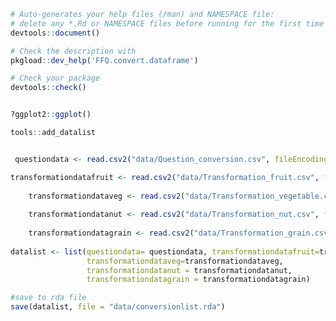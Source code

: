 ```r
# Auto-generates your help files (/man) and NAMESPACE file:
# delete any *.Rd or NAMESPACE files before running for the first time
devtools::document()

# Check the description with 
pkgload::dev_help('FFQ.convert.dataframe')

# Check your package
devtools::check()


?ggplot2::ggplot()

tools::add_datalist


 questiondata <- read.csv2("data/Question_conversion.csv", fileEncoding="latin1", header = T, sep=",")

transformationdatafruit <- read.csv2("data/Transformation_fruit.csv", fileEncoding="latin1", header = T, sep=";")
    
    transformationdataveg <- read.csv2("data/Transformation_vegetable.csv", fileEncoding="latin1", header = T, sep=";")
    
    transformationdatanut <- read.csv2("data/Transformation_nut.csv", fileEncoding="latin1", header = T, sep=";")
    
    transformationdatagrain <- read.csv2("data/Transformation_grain.csv", fileEncoding="latin1", header = T, sep=";")
    
datalist <- list(questiondata= questiondata, transformationdatafruit=transformationdatafruit,
                 transformationdataveg=transformationdataveg, 
                 transformationdatanut = transformationdatanut, 
                 transformationdatagrain = transformationdatagrain)

#save to rda file
save(datalist, file = "data/conversionlist.rda")    
    
```

